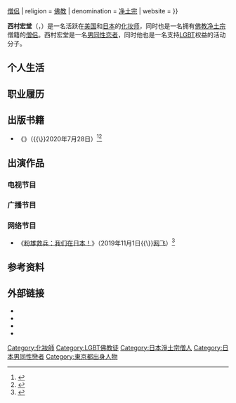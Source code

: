 {{NoteTA
|G1 = TV
|G2 = JP Show
}}
{{Infobox person
| name                = 西村宏堂
| image               = File:西村宏堂.jpg
| image_size          = 220px
| caption             = 摄于2020年
| native_name         = 西村宏堂
| native_name_lang    = ja
| romaji              = Nishimura Kōdō
| birth_date          = {{birth date and age|1989|2|13}}
| birth_place         = {{JPN}}[[东京都|东京都]]
| nationality         = {{JPN}}
| alma_mater          = [[帕森设计学院|帕森设计学院]]
| occupation          = [[化妆师|化妆师]]{{\}}[[出家眾|僧侣]]
| religion            = [[佛教|佛教]]
| denomination        = [[净土宗_(日本)|净土宗]]
| website             = {{URL|https://www.kodonishimura.com/}}
}}

'''西村宏堂'''（{{Jpn|j=西村 宏堂|kk=にしむら こうどう|rm=Nishimura Kōdō}}，{{bd|1989年|2月13日|||catIdx=Nishimura}}）是一名活跃在[[美国|美国]]和[[日本|日本]]的[[化妆师|化妆师]]，同时也是一名拥有[[佛教|佛教]][[净土宗_(日本)|净土宗]]僧籍的[[出家眾|僧侣]]。西村宏堂是一名[[男同性恋者|男同性恋者]]，同时他也是一名支持[[LGBT|LGBT]]权益的活动分子。

== 个人生活 ==

== 职业履历 ==

== 出版书籍 ==
* 《{{lang|ja|正々堂々 私が好きな私で生きていいんだ}}》（{{Link-ja|日标出版|サンマーク出版}}{{\}}2020年7月28日）<ref>{{cite book |author1=西村宏堂 |title=正々堂々　私が好きな私で生きていいんだ |date=2020-07-28 |publisher={{Link-ja|日标出版|サンマーク出版}} |isbn=9784763138316 |url=https://books.google.com.hk/books?id=2ojzDwAAQBAJ |access-date=2020-11-29 |archive-date=2020-12-09 |archive-url=https://web.archive.org/web/20201209222834/https://books.google.com.hk/books?id=2ojzDwAAQBAJ |dead-url=no }}</ref><ref>{{cite web |title=正々堂々 私が好きな私で生きていいんだ (日本語) 単行本（ソフトカバー） |url=https://www.amazon.co.jp/dp/4763138316/ |publisher=[[日本亚马逊|日本亚马逊]] |accessdate=2020-11-29}}</ref>

== 出演作品 ==
=== 电视节目 ===

=== 广播节目 ===

=== 网络节目 ===
* 《[[粉雄救兵_(2018年)#日本特辑（2019年）|粉雄救兵：我们在日本！]]》（2019年11月1日{{\}}[[网飞|网飞]]）<ref>{{cite web |author1=Lillian Green |title=The Monk In Mascara: The Gender Fluid Monk Who Divides His Time Between Makeup Artistry and a Tokyo Monastery |url=https://www.tokyoweekender.com/2020/06/kodo-nishimura-monk-in-mascara/ |publisher=Tokyo Weekender |accessdate=2020-11-29 |archive-date=2021-02-26 |archive-url=https://web.archive.org/web/20210226215713/https://www.tokyoweekender.com/2020/06/kodo-nishimura-monk-in-mascara/ |dead-url=no }}</ref>

== 参考资料 ==
{{Reflist}}

== 外部链接 ==
{{Portal|日本|人物|LGBT}}

* {{Official website|https://www.kodonishimura.com/}}{{ja}}{{en}}
* {{Instagram|kodomakeup|西村宏堂}}
* {{Twitter|kodonishimura|西村宏堂}}
* {{YouTube|channel=UCdAoJEjCVYgh0c-F-rMfTBQ|西村宏堂}}

{{DEFAULTSORT:Nishimura, Kodo}}

[[Category:化妝師|Category:化妝師]]
[[Category:LGBT佛教徒|Category:LGBT佛教徒]]
[[Category:日本淨土宗僧人|Category:日本淨土宗僧人]]
[[Category:日本男同性戀者|Category:日本男同性戀者]]
[[Category:東京都出身人物|Category:東京都出身人物]]